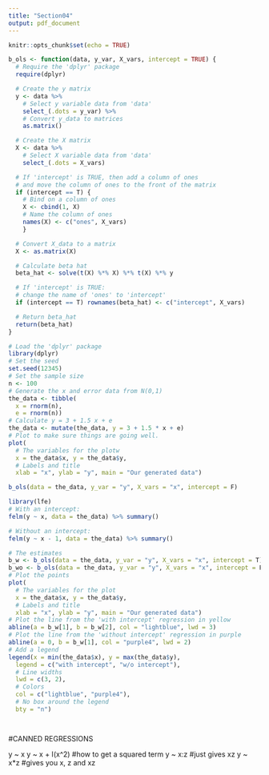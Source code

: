 ```yaml
---
title: "Section04"
output: pdf_document
---
```


```r
knitr::opts_chunk$set(echo = TRUE)
```

```r
b_ols <- function(data, y_var, X_vars, intercept = TRUE) {
  # Require the 'dplyr' package
  require(dplyr)

  # Create the y matrix
  y <- data %>%
    # Select y variable data from 'data'
    select_(.dots = y_var) %>%
    # Convert y_data to matrices
    as.matrix()

  # Create the X matrix
  X <- data %>%
    # Select X variable data from 'data'
    select_(.dots = X_vars)

  # If 'intercept' is TRUE, then add a column of ones
  # and move the column of ones to the front of the matrix
  if (intercept == T) {
    # Bind on a column of ones
    X <- cbind(1, X)
    # Name the column of ones
    names(X) <- c("ones", X_vars)
    }

  # Convert X_data to a matrix
  X <- as.matrix(X)

  # Calculate beta hat
  beta_hat <- solve(t(X) %*% X) %*% t(X) %*% y

  # If 'intercept' is TRUE:
  # change the name of 'ones' to 'intercept'
  if (intercept == T) rownames(beta_hat) <- c("intercept", X_vars)

  # Return beta_hat
  return(beta_hat)
}

```

```r
# Load the 'dplyr' package
library(dplyr)
# Set the seed
set.seed(12345)
# Set the sample size
n <- 100
# Generate the x and error data from N(0,1)
the_data <- tibble(
  x = rnorm(n),
  e = rnorm(n))
# Calculate y = 3 + 1.5 x + e
the_data <- mutate(the_data, y = 3 + 1.5 * x + e)
# Plot to make sure things are going well.
plot(
  # The variables for the plotw
  x = the_data$x, y = the_data$y,
  # Labels and title
  xlab = "x", ylab = "y", main = "Our generated data")
```


```r

b_ols(data = the_data, y_var = "y", X_vars = "x", intercept = F)

library(lfe)
# With an intercept:
felm(y ~ x, data = the_data) %>% summary()

# Without an intercept:
felm(y ~ x - 1, data = the_data) %>% summary()

```

```r
# The estimates
b_w <- b_ols(data = the_data, y_var = "y", X_vars = "x", intercept = T)
b_wo <- b_ols(data = the_data, y_var = "y", X_vars = "x", intercept = F)
# Plot the points
plot(
  # The variables for the plot
  x = the_data$x, y = the_data$y,
  # Labels and title
  xlab = "x", ylab = "y", main = "Our generated data")
# Plot the line from the 'with intercept' regression in yellow
abline(a = b_w[1], b = b_w[2], col = "lightblue", lwd = 3)
# Plot the line from the 'without intercept' regression in purple
abline(a = 0, b = b_w[1], col = "purple4", lwd = 2)
# Add a legend
legend(x = min(the_data$x), y = max(the_data$y),
  legend = c("with intercept", "w/o intercept"),
  # Line widths
  lwd = c(3, 2),
  # Colors
  col = c("lightblue", "purple4"),
  # No box around the legend
  bty = "n")




```



#CANNED REGRESSIONS

y ~ x
y ~ x + I(x^2)    #how to get a squared term
y ~ x:z   #just gives xz
y ~ x*z   #gives you x, z and xz


